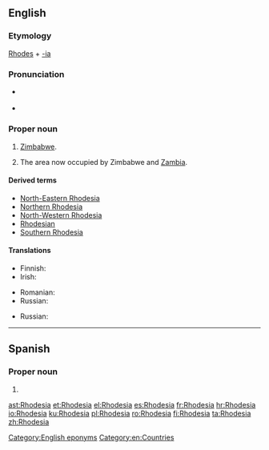 ==English==
{{wikipedia|Rhodesia (disambiguation)|Rhodesia}}

===Etymology===
[[w:Cecil Rhodes|Rhodes]] + [[-ia]]

===Pronunciation===
* {{a|UK}} {{IPA|/rəʊˈdiːʃə/|lang=en}}
* {{a|US}} {{IPA|/roʊˈdiːʒə/|lang=en}}

===Proper noun===
{{en-proper noun}}

# {{context|historical|lang=en}} [[Zimbabwe]]. {{defdate|used from 1964 to 1979}}
# {{context|historical|lang=en}} The area now occupied by Zimbabwe and [[Zambia]]. {{defdate|used from 1895 to 1964}}

====Derived terms====
* [[North-Eastern Rhodesia]]
* [[Northern Rhodesia]]
* [[North-Western Rhodesia]]
* [[Rhodesian]]
* [[Southern Rhodesia]]

====Translations====
{{trans-top|historical name of Zimbabwe}}
* Finnish: {{t+|fi|Rhodesia}}
* Irish: {{t|ga|an Róidéis|f}}
{{trans-mid}}
* Romanian: {{t|ro|Rhodesia|f}}
* Russian: {{t|ru|Родезия|f|tr=Rodɛ́zija|sc=Cyrl}}
{{trans-bottom}}

{{trans-top|the area now occupied by Zimbabwe and Zambia}}
* Russian: {{t|ru|Родезия|f|tr=Rodɛ́zija|sc=Cyrl}}
{{trans-mid}}
{{trans-bottom}}

[[Category:English eponyms]]
[[Category:en:Countries]]

----

==Spanish==

===Proper noun===
{{es-proper noun|f}}

# {{alternative form of|Rodesia|lang=es}}

[[ast:Rhodesia]]
[[et:Rhodesia]]
[[el:Rhodesia]]
[[es:Rhodesia]]
[[fr:Rhodesia]]
[[hr:Rhodesia]]
[[io:Rhodesia]]
[[ku:Rhodesia]]
[[pl:Rhodesia]]
[[ro:Rhodesia]]
[[fi:Rhodesia]]
[[ta:Rhodesia]]
[[zh:Rhodesia]]